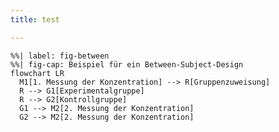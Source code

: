 ```yaml
---
title: test

---
```


```mermaid
%%| label: fig-between
%%| fig-cap: Beispiel für ein Between-Subject-Design
flowchart LR
  M1[1. Messung der Konzentration] --> R[Gruppenzuweisung]
  R --> G1[Experimentalgruppe]
  R --> G2[Kontrollgruppe]
  G1 --> M2[2. Messung der Konzentration]
  G2 --> M2[2. Messung der Konzentration]  
```
